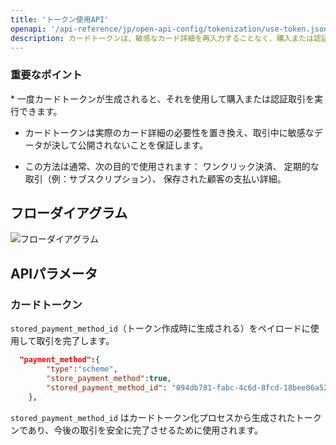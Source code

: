 ```yaml
---
title: 'トークン使用API'
openapi: '/api-reference/jp/open-api-config/tokenization/use-token.json POST /api/v1/server-to-server-interface/payment'
description: カードトークンは、敏感なカード詳細を再入力することなく、購入または認証取引を安全に完了するために使用されます。このトークン化アプローチは、セキュリティとユーザー体験を向上させます。 
---
```


### 重要なポイント

<Info>
  * 一度カードトークンが生成されると、それを使用して購入または認証取引を実行できます。

  * カードトークンは実際のカード詳細の必要性を置き換え、取引中に敏感なデータが決して公開されないことを保証します。

  * この方法は通常、次の目的で使用されます：
    ワンクリック決済、
    定期的な取引（例：サブスクリプション）、
    保存された顧客の支払い詳細。
</Info>

## フローダイアグラム

![フローダイアグラム](/images/timeline-diagram/flows-API-Purchase-jp.svg)

## APIパラメータ

### カードトークン

`stored_payment_method_id`（トークン作成時に生成される）をペイロードに使用して取引を完了します。

```json リクエスト例
  "payment_method":{
        "type":"scheme",
        "store_payment_method":true,
        "stored_payment_method_id": "094db781-fabc-4c6d-8fcd-18bee06a527a"
    },  
```

`stored_payment_method_id` はカードトークン化プロセスから生成されたトークンであり、今後の取引を安全に完了させるために使用されます。
